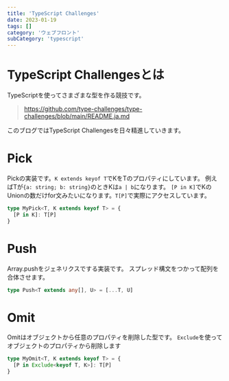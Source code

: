```yaml
---
title: 'TypeScript Challenges'
date: 2023-01-19
tags: []
category: 'ウェブフロント'
subCategory: 'typescript'
---
```


# TypeScript Challengesとは
TypeScriptを使ってさまざまな型を作る競技です。

> https://github.com/type-challenges/type-challenges/blob/main/README.ja.md

このブログではTypeScript Challengesを日々精進していきます。

# Pick
Pickの実装です。`K extends keyof T`でKをTのプロパティにしています。
例えばTが`{a: string; b: string}`のときKは`a | b`になります。
`[P in K]`でKのUnionの数だけfor文みたいになります。`T[P]`で実際にアクセスしています。

```typescript
type MyPick<T, K extends keyof T> = {
  [P in K]: T[P]
}
```

# Push
Array.pushをジェネリクスでする実装です。
スプレッド構文をつかって配列を合体させます。

```typescript
type Push<T extends any[], U> = [...T, U]
```

# Omit
Omitはオブジェクトから任意のプロパティを削除した型です。
`Exclude`を使ってオブジェクトのプロパティから削除します

```typescript
type MyOmit<T, K extends keyof T> = {
  [P in Exclude<keyof T, K>]: T[P]
}
```